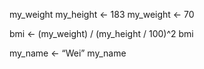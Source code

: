 my_weight
my_height <- 183
my_weight <- 70


bmi <- (my_weight) / (my_height / 100)^2
bmi

my_name <- "Wei"
my_name
